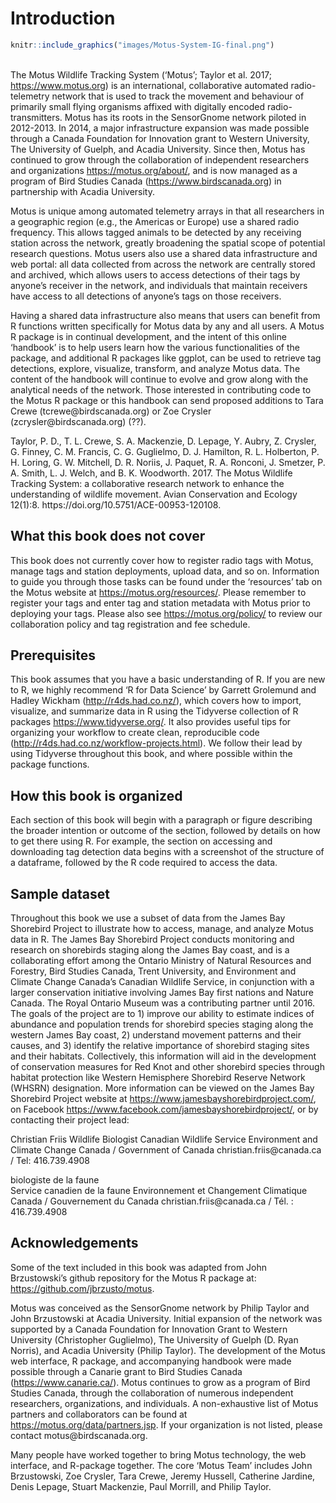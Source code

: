 

# Introduction
```r
knitr::include_graphics("images/Motus-System-IG-final.png")
```
 <br>
The Motus Wildlife Tracking System ('Motus'; Taylor et al. 2017; <https://www.motus.org>) is an international, collaborative automated radio-telemetry network that is used to track the movement and behaviour of primarily small flying organisms affixed with digitally encoded radio-transmitters.  Motus has its roots in the SensorGnome network piloted in 2012-2013. In 2014, a major infrastructure expansion was made possible through a Canada Foundation for Innovation grant to Western University, The University of Guelph, and Acadia University.  Since then, Motus has continued to grow through the collaboration of independent researchers and organizations <https://motus.org/about/>, and is now managed as a program of Bird Studies Canada (<https://www.birdscanada.org>) in partnership with Acadia University. 

Motus is unique among automated telemetry arrays in that all researchers in a geographic region (e.g., the Americas or Europe) use a shared radio frequency. This allows tagged animals to be detected by any receiving station across the network, greatly broadening the spatial scope of potential research questions.  Motus users also use a shared data infrastructure and web portal: all data collected from across the network are centrally stored and archived, which allows users to access detections of their tags by anyone's receiver in the network, and individuals that maintain receivers have access to all detections of anyone's tags on those receivers.

Having a shared data infrastructure also means that users can benefit from R functions written specifically for Motus data by any and all users. A Motus R package is in continual development, and the intent of this online 'handbook' is to help users learn how the various functionalities of the package, and additional R packages like ggplot, can be used to retrieve tag detections, explore, visualize, transform, and analyze Motus data. The content of the handbook will continue to evolve and grow along with the analytical needs of the network. Those interested in contributing code to the Motus R package or this handbook can send proposed additions to Tara Crewe (tcrewe@birdscanada.org) or Zoe Crysler (zcrysler@birdscanada.org) (??).  

Taylor, P. D., T. L. Crewe, S. A. Mackenzie, D. Lepage, Y. Aubry, Z. Crysler, G. Finney, C. M. Francis, C. G. Guglielmo, D. J. Hamilton, R. L. Holberton, P. H. Loring, G. W. Mitchell, D. R. Noriis, J. Paquet, R. A. Ronconi, J. Smetzer, P. A. Smith, L. J. Welch, and B. K. Woodworth. 2017. The Motus Wildlife Tracking System: a collaborative research network to enhance the understanding of wildlife movement. Avian Conservation and Ecology 12(1):8. https://doi.org/10.5751/ACE-00953-120108.

## What this book does not cover

This book does not currently cover how to register radio tags with Motus, manage tags and station deployments, upload data, and so on. Information to guide you through those tasks can be found under the 'resources' tab on the Motus website at <https://motus.org/resources/>.  Please remember to register your tags and enter tag and station metadata with Motus prior to deploying your tags. Please also see <https://motus.org/policy/> to review our collaboration policy and tag registration and fee schedule.

## Prerequisites

This book assumes that you have a basic understanding of R. If you are new to R, we highly recommend 'R for Data Science' by Garrett Grolemund and Hadley Wickham (<http://r4ds.had.co.nz/>), which covers how to import, visualize, and summarize data in R using the Tidyverse collection of R packages <https://www.tidyverse.org/>. It also provides useful tips for organizing your workflow to create clean, reproducible code (<http://r4ds.had.co.nz/workflow-projects.html>). We follow their lead by using Tidyverse throughout this book, and where possible within the package functions.

## How this book is organized

Each section of this book will begin with a paragraph or figure describing the broader intention or outcome of the section, followed by details on how to get there using R. For example, the section on accessing and downloading tag detection data begins with a screenshot of the structure of a dataframe, followed by the R code required to access the data.

## Sample dataset

Throughout this book we use a subset of data from the James Bay Shorebird Project to illustrate how to access, manage, and analyze Motus data in R. The James Bay Shorebird Project conducts monitoring and research on shorebirds staging along the James Bay coast, and is a collaborating effort among the Ontario Ministry of Natural Resources and Forestry, Bird Studies Canada, Trent University, and Environment and Climate Change Canada's Canadian Wildlife Service, in conjunction with a larger conservation initiative involving James Bay first nations and Nature Canada. The Royal Ontario Museum was a contributing partner until 2016. The goals of the project are to 1) improve our ability to estimate indices of abundance and population trends for shorebird species staging along the western James Bay coast, 2) understand movement patterns and their causes, and 3) identify the relative importance of shorebird staging sites and their habitats. Collectively, this information will aid in the development of conservation measures for Red Knot and other shorebird species through habitat protection like Western Hemisphere Shorebird Reserve Network (WHSRN) designation. More information can be viewed on the James Bay Shorebird Project website at <https://www.jamesbayshorebirdproject.com/>, on Facebook <https://www.facebook.com/jamesbayshorebirdproject/>, or by contacting their project lead:

Christian Friis
Wildlife Biologist
Canadian Wildlife Service Environment and Climate Change Canada / Government of Canada 
christian.friis@canada.ca / Tel: 416.739.4908
 
biologiste de la faune  
Service canadien de la faune Environnement et Changement Climatique Canada / Gouvernement du Canada 
christian.friis@canada.ca / Tél. : 416.739.4908 

## Acknowledgements

Some of the text included in this book was adapted from John Brzustowski's github repository for the Motus R package at: <https://github.com/jbrzusto/motus>.

Motus was conceived as the SensorGnome network by Philip Taylor and John Brzustowski at Acadia University. Initial expansion of the network was supported by a Canada Foundation for Innovation Grant to Western University (Christopher Guglielmo), The University of Guelph (D. Ryan Norris), and Acadia University (Philip Taylor). The development of the Motus web interface, R package, and accompanying handbook were made possible through a Canarie grant to Bird Studies Canada (<https://www.canarie.ca/>). Motus continues to grow as a program of Bird Studies Canada, through the collaboration of numerous independent researchers, organizations, and individuals. A non-exhaustive list of Motus partners and collaborators can be found at <https://motus.org/data/partners.jsp>. If your organization is not listed, please contact motus@birdscanada.org.

Many people have worked together to bring Motus technology, the web interface, and R-package together. The core 'Motus Team' includes John Brzustowski, Zoe Crysler, Tara Crewe, Jeremy Hussell, Catherine Jardine, Denis Lepage, Stuart Mackenzie, Paul Morrill, and Philip Taylor. 

